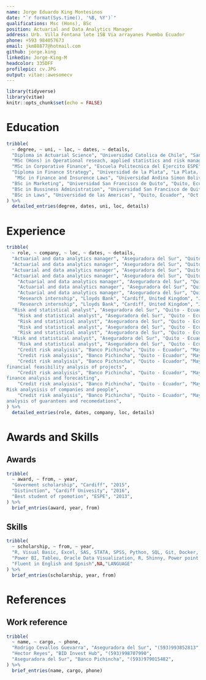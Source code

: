 ```yaml
---
name: Jorge Eduardo King Montesinos
date: "`r format(Sys.time(), '%B, %Y')`"
qualifications: Msc (Hons), BSc
position: Actuarial and Data Analytics Manager  
address: Urb. Villa Fontana lote 15B Via arrayanes Puembo Ecuador
phone: +593 984057673
email: jkm88877@hotmail.com
github: jorge.king
linkedin: Jorge-King-M
headcolor: 335DFF
profilepic: cv.JPG
output: vitae::awesomecv
---
```


```r
library(tidyverse)
library(vitae)
knitr::opts_chunk$set(echo = FALSE)
```

# Education
```r
tribble(
  ~ degree, ~ uni, ~ loc, ~ dates, ~ details,
  "Diploma in Actuarial Science", "Universidad Catolica de Chile", "Santiago, Chile", "Jun. 2018 - Jul. 2018", NA, 
  "MSc (Hons) in Operational reseach, applied statistics and risk managment", "Cardiff University", "Cardiff, United Kingdom", "Oct. 2015 - Sep. 2016", "Distinction",
  "MSc in Corporative Finance", "Escuela Politecnica del Ejercito ESPE", "Quito, Ecuador", "Oct. 2013 - Feb. 2015", "Best student of the degree",
  "Diploma in Finance Strategy", "Universidad de la Plata", "La Plata, Argentina", "Oct. 2014 - Nov. 2014",NA,
   "MSc in Finance and Insurence Laws", "Universidad Andina Simon Bolivar", "Quito, Ecuador", "Oct. 2011 - Agu. 2012", NA,
  "BSc in Marketing", "Universidad San Francisco de Quito", "Quito, Ecuador", "Feb. 2007 - Feb. 2012",NA, 
  "BSc in Bussiness Administration", "Universidad San Francisco de Quito", "Quito, Ecuador", "Feb. 2007 - Feb. 2012",NA, 
  "BSc in Laws", "Universidad de las Americas", "Quito, Ecuador", "Oct. 2005 - Sep. 2011",NA
) %>% 
  detailed_entries(degree, dates, uni, loc, details)
```

# Experience
```r
tribble(
  ~ role, ~ company, ~ loc, ~ dates, ~ details,
  "Actuarial and data analytics manager", "Aseguradora del Sur", "Quito - Ecuador", "Sep 2016 - Present", "Pricing, reserves, underwriting gude, technical notes, reinsurence anlysisis",
  "Actuarial and data analytics manager", "Aseguradora del Sur", "Quito - Ecuador", "Sep 2016 - Present", "BI and analytics",
  "Actuarial and data analytics manager", "Aseguradora del Sur", "Quito - Ecuador", "Sep 2016 - Present", "Predictive analysis and modelling big data",
  "Actuarial and data analytics manager", "Aseguradora del Sur", "Quito - Ecuador", "Sep 2016 - Present", "Develop new products include pricing and underwriting terms",
    "Actuarial and data analytics manager", "Aseguradora del Sur", "Quito - Ecuador", "Sep 2016 - Present", "Risk managment and investment recomendations",
    "Actuarial and data analytics manager", "Aseguradora del Sur", "Quito - Ecuador", "Sep 2016 - Present", "RPA, scrapping and automization process",
    "Actuarial and data analytics manager", "Aseguradora del Sur", "Quito - Ecuador", "Sep 2016 - Present", "Comercial Budget and technical forecasting",
    "Research internship", "Lloyds Bank", "Cardiff, United Kingdom", "Jun. 2015 - Sep. 2015", "Behavior and credit risk scoring",
    "Research internship", "Lloyds Bank", "Cardiff, United Kingdom", "Jun. 2015 - Sep. 2015", "Forecasting cancellation of personal loans",
  "Risk and statistical analyst", "Aseguradora del Sur", "Quito - Ecuador", "Feb. 2013 - Sep. 2015", "Control de reserves",
    "Risk and statistical analyst", "Aseguradora del Sur", "Quito - Ecuador", "Feb. 2013 - Sep. 2015", "Market, credit, liquidity and operational risk managment",
    "Risk and statistical analyst", "Aseguradora del Sur", "Quito - Ecuador", "Feb. 2013 - Sep. 2015", "Develop the analytics software BI",
    "Risk and statistical analyst", "Aseguradora del Sur", "Quito - Ecuador", "Feb. 2013 - Sep. 2015", "Statistical analysis",
    "Risk and statistical analyst", "Aseguradora del Sur", "Quito - Ecuador", "Feb. 2013 - Sep. 2015", "Developr risk, productive and financial ratios",
  "Risk and statistical analyst", "Aseguradora del Sur", "Quito - Ecuador", "Feb. 2013 - Sep. 2015", "Develop of risk score",
    "Risk and statistical analyst", "Aseguradora del Sur", "Quito - Ecuador", "Feb. 2013 - Sep. 2015", "Control de reserves",
    "Credit risk analyisis", "Banco Pichincha", "Quito - Ecuador", "May 2010 - Jan. 2013", "corporate risk analysis",
    "Credit risk analyisis", "Banco Pichincha", "Quito - Ecuador", "May 2010 - Jan. 2013", "credit provisions",
    "Credit risk analyisis", "Banco Pichincha", "Quito - Ecuador", "May 2010 - Jan. 2013", "
financial feasibility analysis of projects",
    "Credit risk analyisis", "Banco Pichincha", "Quito - Ecuador", "May 2010 - Jan. 2013", "
finance analysis and forecasting",
    "Credit risk analyisis", "Banco Pichincha", "Quito - Ecuador", "May 2010 - Jan. 2013", "
Risk analysisis of companies and people",
    "Credit risk analyisis", "Banco Pichincha", "Quito - Ecuador", "May 2010 - Jan. 2013", "
analysis of guarantees and recomedations",
) %>% 
  detailed_entries(role, dates, company, loc, details)
```

\newpage

<!-- # Relevant Skills -->
<!-- ```{r} -->
<!-- cvskill("Data Analysis", c("Visualisation", "Data Cleaning", "Forecasting", "Modelling", "Communication", "Inference", "Machine Learning", "Web Scraping")) -->
<!-- cvskill("Programming", c("R", "Python", "SQL", "Java", "C", "C++", "HTML/CSS", "TeX", "MATLAB")) -->
<!-- ``` -->

# Awards and Skills
## Awards
```r
tribble(
  ~ award, ~ from, ~ year,
  "Goverment scholarship", "Cardiff", "2015",
  "Distinction", "Cardiff Univesity", "2016",
  "Best student of rpomotion", "ESPE", "2013",
) %>%
  brief_entries(award, year, from)
```

## Skills
```r
tribble(
  ~ scholarship, ~ from, ~ year,
  "R, Visual Basic, Excel, SAS, STATA, SPSS, Python, SQL, Git, Docker, Xpress, Vensim",NA ,"DATA MODELLING SOFTWARE", 
  "Power BI, Tableu, Oracle Data Visualization, R, Shinny, Power point ",NA, "DATA VISUALIZATION",
  "Fluent in English and Spnish",NA,"LANGUAGE"
) %>%
  brief_entries(scholarship, year, from)
```

# References
## Work reference
```r
tribble(
  ~ name, ~ cargo, ~ phone,
  "Rodrigo Cevallos Guevarra", "Aseguradora del Sur", "(593)993852813",
  "Hector Reyes", "BID Invest Hub", "(593)998707990",
  "Aseguradora del Sur", "Banco Pichincha", "(593)979015482",
) %>%
  brief_entries(name, cargo, phone)
```
